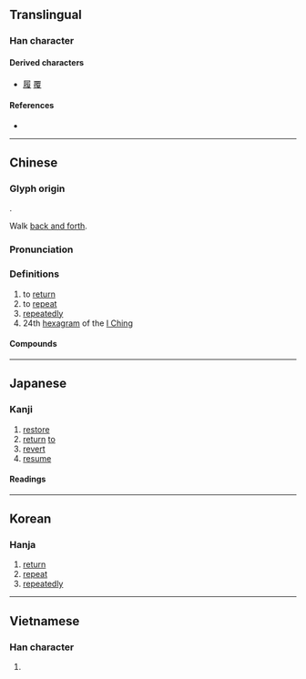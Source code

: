 {{also|复|覆}}
{{character info/new}}
==Translingual==

===Han character===
{{Han char|rn=60|rad=彳|as=09|sn=12|four=28247|canj=HOOAE|ids=⿰彳复}}

====Derived characters====
* [[履]] [[覆]]

====References====
* {{Han ref|kx=0369.220|dkj=10183|dj=0695.150|hdz=20834.020|uh=5FA9|ud=24489|bh=B45F|bd=46175}}

----

==Chinese==
{{zh-forms|s=复}}

===Glyph origin===
{{Han etym}}
{{Han compound|彳|复|c1=s|c2=p|t1=walk|t2=repeat|ls=psc}}.

Walk [[back and forth]].

===Pronunciation===
{{zh-pron
|m=fù
|c=fuk6,fau6
|h=pfs=fu̍k
|md=hók
|mn=ho̍k/qz,xm,zz:hok/qz,xm,zz:hiū
|mc=y
|oc=y
|ma=
|cat=v,adv,n
}}
{{zh-attn-split}}

===Definitions===
{{zh-hanzi}}

# to [[return]]
# to [[repeat]]
# [[repeatedly]]
# 24th [[hexagram]] of the [[I Ching]]

====Compounds====
{{zh-der|復交|復仇|復任|復位|復元|復出|復刊|復原|復古|復名數|復命|復員|復圓|復學|復工|復市|復明|復會|復業|復歸|復活|復活節|復現|復生|復甦|復發|復種|復職|復興|復舊|復課|復辟|復電|復議|復婚|復核|復信|復函|復蹈前轍|復聰|復交|復修|復健|復分解反應|復古會|復合|復吸|復大|復審|復旦|復旦大學|復查|復活的軍團|復活節島|復活賽|復習|復興區|復興時代|復興鄉|復興門|復興黨|復萌|復蘇|復覈|復診|復試|復讀|復讀生|復賽|復轉|復述|複共軛|複利|複印|複印件|複印機|複印紙|複句|複合|複合元音|複合弓|複合材料|複合母音|複合詞素詞|複姓|複寫|複寫紙|複平面|複式|複數|複數域|複數平面|複數形式|複方|複本|複殖吸蟲|複殖目|複比|複眼|複社|複線|複習|複聽|複葉|複製|複製品|複視|複變|複變函數|複變函數論|複迭|複選框|複雜|複雜化|複雜度|複雜度理論|複雜性|複雜系統|複音形|複韻母|修復|光復|全復|再轉復|反反復復|反復|同義反復|嚴復|回復|報復|多層複|完全癒復|平復|康復|往復|待復|恢復|批復|收復|早日康復|李開復|林恢復|沈復|癒復|盼覆|示覆|稟復|答復|繁複|自動恢復|規復|請您回復|重複|駁復}}

----

==Japanese==

===Kanji===
{{ja-kanji|grade=5|rs=彳09}}

# [[restore]]
# [[return]] [[to]]
# [[revert]]
# [[resume]]

====Readings====
{{ja-readings
|goon=ぶく
|kanon=ふく
|kun=かえ-る, かえ-す, また-
}}

----

==Korean==

===Hanja===
{{ko-hanja|hangeul=[[복]], [[부]]|eumhun=|rv=bok, bu|mr=pok, pu|y=pok, pu}}

# [[return]]
# [[repeat]]
# [[repeatedly]]

----

==Vietnamese==

===Han character===
{{vi-hantu|[[phục]], [[phức]]|rs=彳09}}

# {{defn|lang=vi|sort=彳09}}